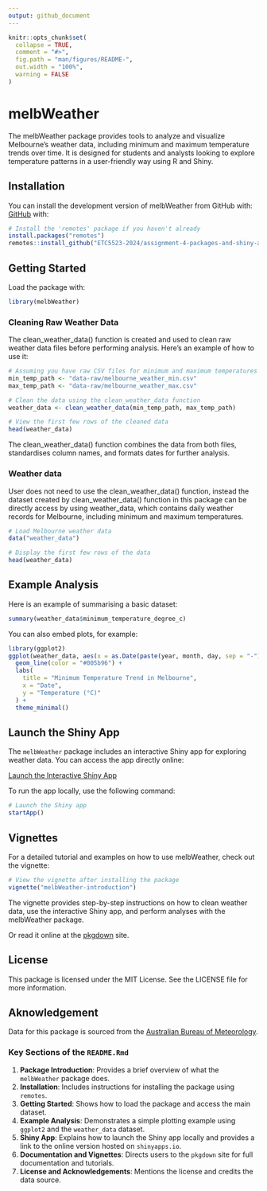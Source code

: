 ```yaml
---
output: github_document
---
```


<!-- README.md is generated from README.Rmd. Please edit that file -->

```r
knitr::opts_chunk$set(
  collapse = TRUE,
  comment = "#>",
  fig.path = "man/figures/README-",
  out.width = "100%",
  warning = FALSE
)
```

# melbWeather

<!-- badges: start -->
<!-- badges: end -->

The melbWeather package provides tools to analyze and visualize Melbourne's weather data, including minimum and maximum temperature trends over time. It is designed for students and analysts looking to explore temperature patterns in a user-friendly way using R and Shiny.

## Installation

You can install the development version of melbWeather from GitHub with: [GitHub](https://github.com/ETC5523-2024/assignment-4-packages-and-shiny-apps-tdew0002) with:

``` r
# Install the 'remotes' package if you haven't already
install.packages("remotes")
remotes::install_github("ETC5523-2024/assignment-4-packages-and-shiny-apps-tdew0002")
```


## Getting Started
Load the package with:
```r
library(melbWeather)
```

### Cleaning Raw Weather Data
The clean_weather_data() function is created and used to clean raw weather data files before performing analysis. Here’s an example of how to use it:
```r
# Assuming you have raw CSV files for minimum and maximum temperatures
min_temp_path <- "data-raw/melbourne_weather_min.csv"
max_temp_path <- "data-raw/melbourne_weather_max.csv"

# Clean the data using the clean_weather_data function
weather_data <- clean_weather_data(min_temp_path, max_temp_path)

# View the first few rows of the cleaned data
head(weather_data)
```

The clean_weather_data() function combines the data from both files, standardises column names, and formats dates for further analysis.

### Weather data
User does not need to use the clean_weather_data() function, instead the dataset created by clean_weather_data() function in this package can be directly access by using weather_data, which contains daily weather records for Melbourne, including minimum and maximum temperatures.

```r
# Load Melbourne weather data
data("weather_data")

# Display the first few rows of the data
head(weather_data)
```

## Example Analysis

Here is an example of summarising a basic dataset:
```r
summary(weather_data$minimum_temperature_degree_c)
```

You can also embed plots, for example:
```r
library(ggplot2)
ggplot(weather_data, aes(x = as.Date(paste(year, month, day, sep = "-")), y = minimum_temperature_degree_c)) +
  geom_line(color = "#005b96") +
  labs(
    title = "Minimum Temperature Trend in Melbourne",
    x = "Date",
    y = "Temperature (°C)"
  ) +
  theme_minimal()

```

## Launch the Shiny App
The `melbWeather` package includes an interactive Shiny app for exploring weather data. You can access the app directly online:

[Launch the Interactive Shiny App](https://tycia.shinyapps.io/melbWeatherApp/)

To run the app locally, use the following command:
```r
# Launch the Shiny app
startApp()
```

## Vignettes
For a detailed tutorial and examples on how to use melbWeather, check out the vignette:
```r
# View the vignette after installing the package
vignette("melbWeather-introduction")
```
The vignette provides step-by-step instructions on how to clean weather data, use the interactive Shiny app, and perform analyses with the melbWeather package.

Or read it online at the [pkgdown](https://etc5523-2024.github.io/assignment-4-packages-and-shiny-apps-tdew0002/) site.

## License 
This package is licensed under the MIT License. See the LICENSE file for more information.

## Aknowledgement
Data for this package is sourced from the [Australian Bureau of Meteorology](http://www.bom.gov.au/).

### Key Sections of the `README.Rmd`

1. **Package Introduction**: Provides a brief overview of what the `melbWeather` package does.
2. **Installation**: Includes instructions for installing the package using `remotes`.
3. **Getting Started**: Shows how to load the package and access the main dataset.
4. **Example Analysis**: Demonstrates a simple plotting example using `ggplot2` and the `weather_data` dataset.
5. **Shiny App**: Explains how to launch the Shiny app locally and provides a link to the online version hosted on `shinyapps.io`.
6. **Documentation and Vignettes**: Directs users to the `pkgdown` site for full documentation and tutorials.
7. **License and Acknowledgements**: Mentions the license and credits the data source.

